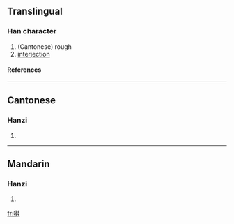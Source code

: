 ==Translingual==
===Han character===
{{Han char|rn=30|rad=口|as=15|sn=18|four=|canj=口廿十土 (RTJG)}}
# (Cantonese) rough
# [[interjection]]
====References====
{{Han ref|kx=0213.171|hdz=10698.161|uh=56A1|ud=22177}}
----
==Cantonese==
===Hanzi===
{{yue-hanzi|jyut=|y=haai4}}
# {{defn|Cantonese}}
----
==Mandarin==
===Hanzi===
{{cmn-hanzi|pin=|wg=}}
# {{defn|Mandarin}}

[[fr:嚡]]